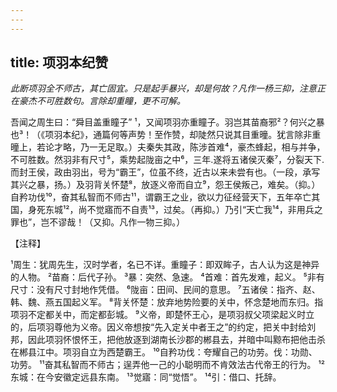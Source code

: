 ```yaml
---
---
---
```

title: 项羽本纪赞
---



*此断项羽全不师古，其亡固宜。只是起手暴兴，却是何故？凡作一杨三抑，注意正在豪杰不可胜数句。言除却重瞳，更不可解。*

吾闻之周生曰：“舜目盖重瞳子”
¹，又闻项羽亦重瞳子。羽岂其苗裔邪²？何兴之暴也³！（《项羽本纪》，通篇何等声势！至作赞，却陡然只说其目重曈。犹言除非重曈上，若论才略，乃一无足取。）夫秦失其政，陈涉首难⁴，豪杰蜂起，相与并争，不可胜数。然羽非有尺寸⁵，乘势起陇亩之中⁶，三年.遂将五诸侯灭秦⁷，分裂天下.而封王侯，政由羽出，号为“霸王”，位虽不终，近古以来未尝有也。（一段，承写其兴之暴，扬。）及羽背关怀楚⁸，放逐义帝而自立⁹，怨王侯叛己，难矣。（抑。）自矜功伐¹⁰，奋其私智而不师古¹¹，谓霸王之业，欲以力征经营天下，五年卒亡其国，身死东城¹²，尚不觉寤而不自责¹³，过矣。（再抑。）乃引“天亡我¹⁴，非用兵之罪也”，岂不谬哉！（又抑。凡作一物三抑。）

【注释】

¹周生：犹周先生，汉时学者，名已不详。重瞳子：即双眸子，古人认为这是神异的人物。
²苗裔：后代子孙。
³暴：突然、急速。
⁴首难：首先发难，起义。
⁵非有尺寸：没有尺寸封地作凭借。
⁶陇亩：田间、民间的意思。
⁷五诸侯：指齐、赵、韩、魏、燕五国起义军。
⁸背关怀楚：放弃地势险要的关中，怀念楚地而东归。指项羽不定都关中，而定都彭城。
⁹义帝，即楚怀王心，是项羽叔父项梁起义时立的，后项羽尊他为义帝。因义帝想按“先入定关中者王之”的约定，把关中封给刘邦，因此项羽怀恨怀王，把他放逐到湖南长沙郡的郴县去，并暗中叫黥布把他击杀在郴县江中。项羽自立为西楚霸王。
¹⁰自矜功伐：夸耀自己的功劳。伐：功勋、功劳。
¹¹奋其私智而不师古；逞弄他一己的小聪明而不肯效法古代帝王的行为。
¹²东城：在今安徽定远县东南。
¹³觉寤：同“觉悟”。
¹⁴引：借口、托辞。